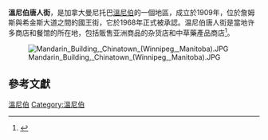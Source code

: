 '''溫尼伯唐人街'''，是加拿大曼尼托巴[[溫尼伯|溫尼伯]]的一個地區，成立於1909年，位於詹姆斯與希金斯大道之間的國王街，它於1968年正式被承認。温尼伯唐人街是當地许多商店和餐馆的所在地，包括販售亚洲商品的杂货店和中草藥產品商店<ref name=TourismWinnipeg>{{Cite web |url=http://www.tourismwinnipeg.com/visitors/neighbourhoods/chinatown |title=存档副本 |access-date=2017-01-06 |archive-url=https://web.archive.org/web/20120528093307/http://www.tourismwinnipeg.com/visitors/neighbourhoods/chinatown |archive-date=2012-05-28 |dead-url=yes }}</ref>。

[[File:Mandarin_Building,_Chinatown_(Winnipeg,_Manitoba).JPG|thumb]]

==參考文獻==
{{Reflist}}

{{唐人街}}

{{coord|49.904|-97.140|type:city_region:CA-MB|display=title}}

[[Category:加拿大唐人街|溫尼伯]]
[[Category:溫尼伯|Category:溫尼伯]]